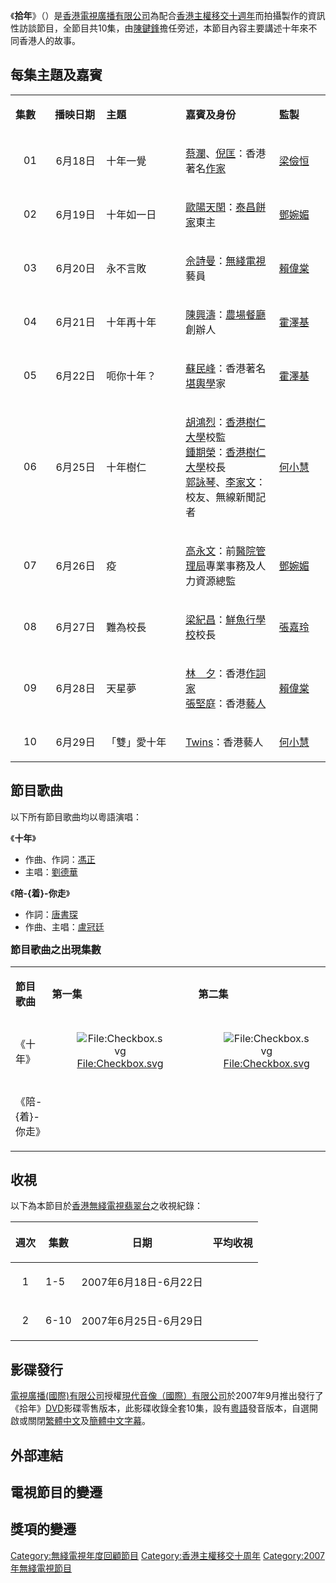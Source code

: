 {{無綫節目
| 中文節目名=拾年
| 英文節目名={{lang|en|Ten Years After}}
| 圖像=[[File:The_first_decade.jpg|200px]]
| 翡翠台首播日期=2007年6月18日-6月29日
| 翡翠台首播時間=逢星期一至五 22:30-23:00（連廣告）
| 監製=每集不同監製
| 集數=10
| 類型=訪談
| 製作公司=[[香港|香港]][[電視廣播有限公司|電視廣播有限公司]]
| 主持=每集不同嘉賓
| 旁白=[[陳鍵鋒|陳鍵鋒]]
| 主題曲=1：十年<br/>2：陪-{着}-你走
| 作曲=1：[[馮正|馮　正]]<br/>2：[[盧冠廷|盧冠廷]]
| 填詞=1：[[馮正|馮　正]]<br/>2：[[唐書琛|唐書琛]]
| 主唱=1：[[劉德華|劉德華]]<br/>2：[[盧冠廷|盧冠廷]]
| 相關節目=[[我的2008|我的2008]]（2009）<br/>[[我的2009|我的2009]]（2010）
}}

《'''拾年'''》（{{lang-en|'''Ten Years After'''}}）是[[香港|香港]][[電視廣播有限公司|電視廣播有限公司]]為配合[[香港主權移交十週年|香港主權移交十週年]]而拍攝製作的資訊性訪談節目，全節目共10集，由[[陳鍵鋒|陳鍵鋒]]擔任旁述，本節目內容主要講述十年來不同香港人的故事。

==每集主題及嘉賓==
{| class="wikitable" style="width:58%; font-size: 14px;"
|- style="background:cornflowerblue; color:white" align=center
|style="width:5%"|'''集數'''||style="width:8%"|'''播映日期'''||style="width:12%"|'''主題'''||style="width:14%"|'''嘉賓及身份'''||style="width:8%"|'''監製'''
|-
|align=center|01||align=center|6月18日||十年一覺|| [[蔡瀾|蔡瀾]]、[[倪匡|倪匡]]：香港著名[[作家|作家]] || [[梁儉恒|梁儉恒]]
|-style="background:mistyrose"
|align=center|02||align=center|6月19日||十年如一日|| [[歐陽天閏|歐陽天閏]]：[[泰昌餅家|泰昌餅家]]東主 || [[鄧婉媚|鄧婉媚]]
|-
|align=center|03||align=center|6月20日||永不言敗|| [[佘詩曼|佘詩曼]]：[[無綫電視|無綫電視]]藝員 || [[賴偉棠|賴偉棠]]
|-style="background:mistyrose"
|align=center|04||align=center|6月21日||十年再十年|| [[陳興濤|陳興濤]]：[[農場餐廳|農場餐廳]]創辦人 || [[霍澤基|霍澤基]]
|-
|align=center|05||align=center|6月22日||呃你十年？|| [[蘇民峰|蘇民峰]]：香港著名[[堪輿學|堪輿學]]家 || [[霍澤基|霍澤基]]
|-style="background:mistyrose"
|align=center|06||align=center|6月25日||十年樹仁|| [[胡鴻烈|胡鴻烈]]：[[香港樹仁大學|香港樹仁大學]]校監<br/>[[鍾期榮|鍾期榮]]：[[香港樹仁大學|香港樹仁大學]]校長<br/>[[郭詠琴|郭詠琴]]、[[李家文|李家文]]：校友、無線新聞記者 || [[何小慧|何小慧]]
|-
|align=center|07||align=center|6月26日||疫|| [[高永文|高永文]]：前[[醫院管理局|醫院管理局]]專業事務及人力資源總監 || [[鄧婉媚|鄧婉媚]]
|-style="background:mistyrose"
|align=center|08||align=center|6月27日||難為校長|| [[梁紀昌|梁紀昌]]：[[鮮魚行學校|鮮魚行學校]]校長 || [[張嘉玲|張嘉玲]]
|-
|align=center|09||align=center|6月28日||天星夢|| [[林夕|林　夕]]：香港[[填詞人列表|作詞家]]<br/>[[張堅庭|張堅庭]]：香港[[藝人|藝人]] || [[賴偉棠|賴偉棠]]
|-style="background:mistyrose"
|align=center|10||align=center|6月29日||「雙」愛十年|| [[Twins|Twins]]：香港藝人 || [[何小慧|何小慧]]
|}

==節目歌曲==
以下所有節目歌曲均以粵語演唱：

《'''十年'''》
*作曲、作詞：[[馮正|馮正]]
*主唱：[[劉德華|劉德華]]
《'''陪-{着}-你走'''》
*作詞：[[唐書琛|唐書琛]]
*作曲、主唱：[[盧冠廷|盧冠廷]]

<span style="font-size:115%;">'''節目歌曲之出現集數'''</span>

{| class="wikitable" style="width:57%; font-size: 14px;"
|- style="background:cornflowerblue; color:white" align="center"
|style="width:8%"|'''節目歌曲'''||style="width:5%"|'''第一集'''||style="width:5%"|'''第二集'''||style="width:5%"|'''第三集'''||style="width:5%"|'''第四集'''||style="width:5%"|'''第五集'''||style="width:5%"|'''第六集'''||style="width:5%"|'''第八集'''||style="width:5%"|'''第九集'''||style="width:5%"|'''第十集'''
|-
| 《十年》 || align="center"| [[File:Checkbox.svg|File:Checkbox.svg]] || align="center"| [[File:Checkbox.svg|File:Checkbox.svg]] || align="center"| [[File:Checkbox.svg|File:Checkbox.svg]] ||  || align="center"| [[File:Checkbox.svg|File:Checkbox.svg]] ||  || align="center"| [[File:Checkbox.svg|File:Checkbox.svg]] ||  || align="center"| [[File:Checkbox.svg|File:Checkbox.svg]]
|-
| 《陪-{着}-你走》 ||  ||  ||  || align="center"| [[File:Checkbox.svg|File:Checkbox.svg]] ||  || align="center"| [[File:Checkbox.svg|File:Checkbox.svg]] ||  || align="center"| [[File:Checkbox.svg|File:Checkbox.svg]] ||  
|}

==收視==
以下為本節目於[[香港|香港]][[電視廣播有限公司|無綫電視]][[翡翠台|翡翠台]]之收視紀錄：
{|class=wikitable style="font-size: 14px;"
!週次!!集數!!日期!!平均收視
|-
|align=center| 1 || 1-5 || 2007年6月18日-6月22日 || 
|-
|align=center| 2 || 6-10 || 2007年6月25日-6月29日 || 
|}

==影碟發行==
[[電視廣播(國際)有限公司|電視廣播(國際)有限公司]]授權[[現代音像（國際）有限公司|現代音像（國際）有限公司]]於2007年9月推出發行了《拾年》[[DVD|DVD]]影碟零售版本，此影碟收錄全套10集，設有[[粵語|粵語]]發音版本，自選開啟或關閉[[繁體中文|繁體中文]]及[[簡體中文|簡體中文]][[字幕|字幕]]。

==外部連結==

==電視節目的變遷==
{{電視節目的變遷
|電視台={{HK}}[[無綫電視|無綫電視]][[翡翠台|翡翠台]]
|播放檔次=星期一至五 22:35-23:05 時段
|節目名稱=拾年<br/>（2007.06.18 - 2007.06.29）
|上一節目=[[謎_(資訊節目)|謎（第一輯）]]<br/>（2007.05.14 - 2007.06.15）
|下一節目=[[大國崛起|大國崛起]]<br/>星期一<br/>（2007.07.02 - 2007.09.17）<span style="font-size:smaller;">（22:35-23:35）</span>
----[[最緊要進步|最緊要進步]]<br/>星期二至五<br/>（2007.07.03 - 2007.08.24）<span style="font-size:smaller;">（22:35-23:05）</span>
}}

==獎項的變遷==
{{最具欣賞價值大獎|[[向世界出發|向世界出發]]|2007|[[合晒合尺|合-{晒}-合尺]]}}

[[Category:無綫電視年度回顧節目|Category:無綫電視年度回顧節目]]
[[Category:香港主權移交十周年|Category:香港主權移交十周年]]
[[Category:2007年無綫電視節目|Category:2007年無綫電視節目]]